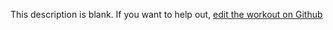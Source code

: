 
  This description is blank. If you want to help out, [edit the workout on Github](https://www.github.com/LiftArcade/exercises/blob/main/exercises/dumbbell-zottman-curl-description.mdx)
